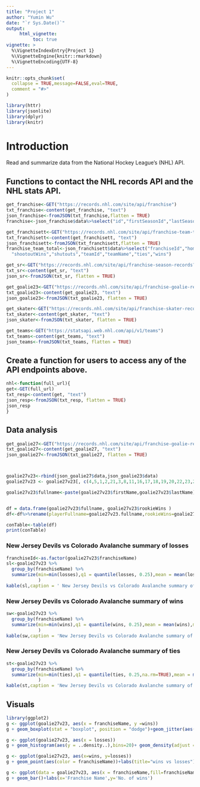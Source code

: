 ```yaml
---
title: "Project 1"
author: "Yumin Wu"
date: "`r Sys.Date()`"
output: 
     html_vignette:
          toc: true
vignette: >
  %\VignetteIndexEntry{Project 1}
  %\VignetteEngine{knitr::rmarkdown}
  %\VignetteEncoding{UTF-8}
---
```


```r
knitr::opts_chunk$set(
  collapse = TRUE,message=FALSE,eval=TRUE,
  comment = "#>"
)
```

```r
library(httr)
library(jsonlite)
library(dplyr)
library(knitr)
```

# Introduction  
Read and summarize data from the National Hockey League’s (NHL) API.  

## Functions to contact the NHL records API and the NHL stats API.  
```r
get_franchise<-GET("https://records.nhl.com/site/api/franchise")
txt_franchise<-content(get_franchise, "text")
json_franchise<-fromJSON(txt_franchise,flatten = TRUE)
franchise<-json_franchise$data%>%select("id","firstSeasonId","lastSeasonId","teamCommonName")

```


```r
get_franchisett<-GET("https://records.nhl.com/site/api/franchise-team-totals")
txt_franchisett<-content(get_franchisett, "text")
json_franchisett<-fromJSON(txt_franchisett,flatten = TRUE)
franchise_team_total<-json_franchisett$data%>%select("franchiseId","homeTies","homeWins","roadTies","roadWins","shootoutLosses",
  "shootoutWins","shutouts","teamId","teamName","ties","wins")


```


```r
get_sr<-GET("https://records.nhl.com/site/api/franchise-season-records?cayenneExp=franchiseId=23")
txt_sr<-content(get_sr, "text")
json_sr<-fromJSON(txt_sr, flatten = TRUE)

```


```r
get_goalie23<-GET("https://records.nhl.com/site/api/franchise-goalie-records?cayenneExp=franchiseId=23")
txt_goalie23<-content(get_goalie23, "text")
json_goalie23<-fromJSON(txt_goalie23, flatten = TRUE)

```


```r
get_skater<-GET("https://records.nhl.com/site/api/franchise-skater-records?cayenneExp=franchiseId=23")
txt_skater<-content(get_skater, "text")
json_skater<-fromJSON(txt_skater, flatten = TRUE)
```


```r
get_teams<-GET("https://statsapi.web.nhl.com/api/v1/teams")
txt_teams<-content(get_teams, "text")
json_teams<-fromJSON(txt_teams, flatten = TRUE)
```


## Create a function for users to access any of the API endpoints above.  
```r
nhl<-function(full_url){
get<-GET(full_url)
txt_resp<-content(get, "text")
json_resp<-fromJSON(txt_resp, flatten = TRUE)
json_resp
}
```


## Data analysis  
```r
get_goalie27<-GET("https://records.nhl.com/site/api/franchise-goalie-records?cayenneExp=franchiseId=27")
txt_goalie27<-content(get_goalie27, "text")
json_goalie27<-fromJSON(txt_goalie27, flatten = TRUE)



goalie27v23<-rbind(json_goalie27$data,json_goalie23$data)
goalie27v23 <- goalie27v23[, c(4,5,1,2,21,3,8,11,16,17,18,19,20,22,23,24,25,26,27,28,29,9)]

goalie27v23$fullname<-paste(goalie27v23$firstName,goalie27v23$lastName)


df = data.frame(goalie27v23$fullname, goalie27v23$rookieWins ) 
df<-df%>%rename(playerFullname=goalie27v23.fullname,rookieWins=goalie27v23.rookieWins)

conTable<-table(df) 
print(conTable) 

```



### New Jersey Devils vs Colorado Avalanche summary of losses   
```r
franchiseId<-as.factor(goalie27v23$franchiseName)
sl<-goalie27v23 %>% 
  group_by(franchiseName) %>% 
  summarize(min=min(losses),q1 = quantile(losses, 0.25),mean = mean(losses),med=median(losses),q3 = quantile(losses, 0.75),max=max(losses)
            )
kable(sl,caption = ' New Jersey Devils vs Colorado Avalanche summary of losses')

```



### New Jersey Devils vs Colorado Avalanche summary of wins   
```r
sw<-goalie27v23 %>% 
  group_by(franchiseName) %>% 
  summarize(min=min(wins),q1 = quantile(wins, 0.25),mean = mean(wins),med=median(wins),q3 = quantile(wins, 0.75),max=max(wins)
            )
kable(sw,caption = 'New Jersey Devils vs Colorado Avalanche summary of wins')
```



### New Jersey Devils vs Colorado Avalanche summary of ties   
```r

st<-goalie27v23 %>% 
  group_by(franchiseName) %>% 
  summarize(min=min(ties),q1 = quantile(ties, 0.25,na.rm=TRUE),mean = mean(ties,na.rm=TRUE),med=median(ties,na.rm=TRUE),q3 = quantile(ties, 0.75,na.rm=TRUE),max=max(ties,na.rm=TRUE)
            )
kable(st,caption = 'New Jersey Devils vs Colorado Avalanche summary of st')


```

## Visuals  

```r
library(ggplot2)
g <- ggplot(goalie27v23, aes(x = franchiseName, y =wins))
g + geom_boxplot(stat = "boxplot", position = "dodge")+geom_jitter(aes(colour = franchiseName))+coord_cartesian(ylim = c(0,100))+labs(title="Boxplot for wins")
```


```r
g <- ggplot(goalie27v23, aes(x = losses))
g + geom_histogram(aes(y = ..density..),bins=20)+ geom_density(adjust = 0.4,size=3,color="red",outline.type = "full")+ labs(y = "Density")+labs(title="Histogram for losses")+ scale_x_continuous(breaks = seq(0, 400, 150))
```



```r
g <- ggplot(goalie27v23, aes(x=wins, y=losses))
g + geom_point(aes(color = franchiseName))+labs(title="wins vs losses")+geom_smooth(aes(group = franchiseName),method = lm,col="green")+scale_x_continuous(name = "wins", limits = c(0, 700))
```

```r
g <- ggplot(data = goalie27v23, aes(x = franchiseName,fill=franchiseName))
g + geom_bar()+labs(x='Franchise Name',y='No. of wins')
```



